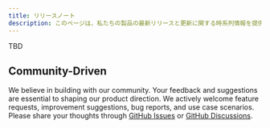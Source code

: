 ```yaml
---
title: リリースノート
description: このページは、私たちの製品の最新リリースと更新に関する時系列情報を提供します。
---
```


TBD

## Community-Driven

We believe in building with our community. Your feedback and suggestions are essential to shaping our product direction. We actively welcome feature requests, improvement suggestions, bug reports, and use case scenarios. Please share your thoughts through [GitHub Issues](https://github.com/giselles-ai/giselle) or [GitHub Discussions](https://github.com/giselles-ai/giselle/discussions).